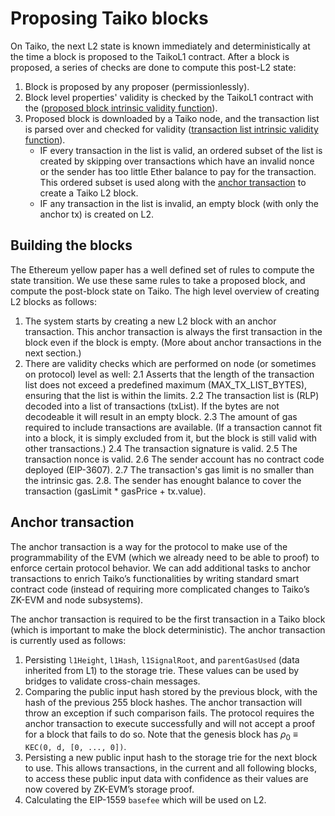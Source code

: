 # Proposing Taiko blocks

On Taiko, the next L2 state is known immediately and deterministically at the time a block is proposed to the TaikoL1 contract. After a block is proposed, a series of checks are done to compute this post-L2 state:

1. Block is proposed by any proposer (permissionlessly).
2. Block level properties' validity is checked by the TaikoL1 contract with the ([proposed block intrinsic validity function](./proposing#proposed-block-intrinsic-validity-function)).
3. Proposed block is downloaded by a Taiko node, and the transaction list is parsed over and checked for validity ([transaction list intrinsic validity function](./proposing#transaction-list-intrinsic-validity-function)).
   - IF every transaction in the list is valid, an ordered subset of the list is created by skipping over transactions which have an invalid nonce or the sender has too little Ether balance to pay for the transaction. This ordered subset is used along with the [anchor transaction](./proposing#anchor-transaction) to create a Taiko L2 block.
   - IF any transaction in the list is invalid, an empty block (with only the anchor tx) is created on L2.

## Building the blocks

The Ethereum yellow paper has a well defined set of rules to compute the state transition. We use these same rules to take a proposed block, and compute the post-block state on Taiko. The high level overview of creating L2 blocks as follows:

1. The system starts by creating a new L2 block with an anchor transaction. This anchor transaction is always the first transaction in the block even if the block is empty. (More about anchor transactions in the next section.)
2. There are validity checks which are performed on node (or sometimes on protocol) level as well:
2.1 Asserts that the length of the transaction list does not exceed a predefined maximum (MAX_TX_LIST_BYTES), ensuring that the list is within the limits.
2.2 The transaction list is (RLP) decoded into a list of transactions (txList). If the bytes are not decodeable it will result in an empty block.
2.3 The amount of gas required to include transactions are available. (If a transaction cannot fit into a block, it is simply excluded from it, but the block is still valid with other transactions.)
2.4 The transaction signature is valid.
2.5 The transaction nonce is valid.
2.6 The sender account has no contract code deployed (EIP-3607).
2.7 The transaction's gas limit is no smaller than the intrinsic gas.
2.8. The sender has enought balance to cover the transaction (gasLimit * gasPrice + tx.value).

## Anchor transaction

The anchor transaction is a way for the protocol to make use of the programmability of the EVM (which we already need to be able to proof) to enforce certain protocol behavior. We can add additional tasks to anchor transactions to enrich Taiko’s functionalities by writing standard smart contract code (instead of requiring more complicated changes to Taiko’s ZK-EVM and node subsystems).

The anchor transaction is required to be the first transaction in a Taiko block (which is important to make the block deterministic). The anchor transaction is currently used as follows:

1. Persisting `l1Height`, `l1Hash`, `l1SignalRoot`, and `parentGasUsed` (data inherited from L1) to the storage trie. These values can be used by bridges to validate cross-chain messages.
2. Comparing the public input hash stored by the previous block, with the hash of the previous 255 block hashes. The anchor transaction will throw an exception if such comparison fails. The protocol requires the anchor transaction to execute successfully and will not accept a proof for a block that fails to do so. Note that the genesis block has $ρ_0$ ≡ `KEC(0, d, [0, ..., 0])`.
3. Persisting a new public input hash to the storage trie for the next block to use. This allows transactions, in the current and all following blocks, to access these public input data with confidence as their values are now covered by ZK-EVM’s storage proof.
4. Calculating the EIP-1559 `basefee` which will be used on L2.